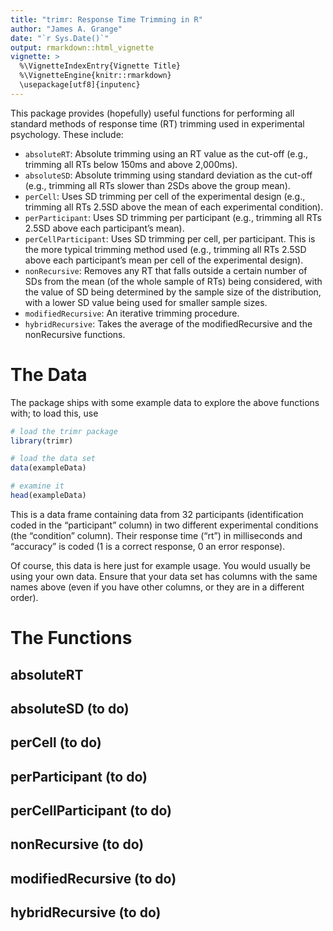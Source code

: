 ```yaml
---
title: "trimr: Response Time Trimming in R"
author: "James A. Grange"
date: "`r Sys.Date()`"
output: rmarkdown::html_vignette
vignette: >
  %\VignetteIndexEntry{Vignette Title}
  %\VignetteEngine{knitr::rmarkdown}
  \usepackage[utf8]{inputenc}
---
```


This package provides (hopefully) useful functions for performing all standard methods of response time (RT) trimming used in experimental psychology. These include:

- `absoluteRT`: Absolute trimming  using an RT value as the cut-off (e.g., trimming all RTs below 150ms and above 2,000ms).
- `absoluteSD`: Absolute trimming using standard deviation as the cut-off (e.g., trimming all RTs slower than 2SDs above the group mean). 
- `perCell`: Uses SD trimming per cell of the experimental design (e.g., trimming all RTs 2.5SD above the mean of each experimental condition). 
- `perParticipant`: Uses SD trimming per participant (e.g., trimming all RTs 2.5SD above each participant's mean).
- `perCellParticipant`: Uses SD trimming per cell, per participant. This is the more typical trimming method used (e.g., trimming all RTs 2.5SD above each participant's mean per cell of the experimental design). 
- `nonRecursive`: Removes any RT that falls outside a certain number of SDs from the mean (of the whole sample of RTs) being considered, with the value of SD being determined by the sample size of the distribution, with a lower SD value being used for smaller sample sizes.
- `modifiedRecursive`: An iterative trimming procedure.
- `hybridRecursive`: Takes the average of the modifiedRecursive and the nonRecursive functions.



# The Data
The package ships with some example data to explore the above functions with; to load this, use

```r
# load the trimr package
library(trimr)

# load the data set
data(exampleData)

# examine it
head(exampleData)
```
This is a data frame containing data from 32 participants (identification coded in the "participant" column) in two different experimental conditions (the "condition" column). Their response time ("rt") in milliseconds and "accuracy" is coded (1 is a correct response, 0 an error response). 

Of course, this data is here just for example usage. You would usually be using your own data. Ensure that your data set has columns with the same names above (even if you have other columns, or they are in a different order). 

# The Functions

## absoluteRT

## absoluteSD (to do)

## perCell (to do)

## perParticipant (to do)

## perCellParticipant (to do)

## nonRecursive (to do)

## modifiedRecursive (to do)

## hybridRecursive (to do)



## 



